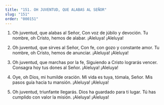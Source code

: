 ```yaml
---
title: "151. OH JUVENTUD, QUE ALABAS AL SEÑOR"
slug: "151"
order: "000151"
---
```


1. Oh juventud, que alabas al Señor, Con voz de júbilo y devoción.
Tu nombre, oh Cristo, hemos de alabar.
¡Aleluya! ¡Aleluya!

2. Oh juventud,  que sirves al Señor, Con fe, con gozo y constante amor.
Tu nombre, oh Cristo, hemos de anunciar.
¡Aleluya! ¡Aleluya!

3. Oh juventud, que marchas por la fe, Siguiendo a Cristo lograrás vencer. Consagra hoy tus dones al Señor.
¡Aleluya! ¡Aleluya!

4. Oye, oh Dios, mi humilde oración. Mi vida es tuya, tómala, Señor. Mis pasos guía hacia tu mansión.
¡Aleluya! ¡Aleluya!

5. Oh juventud, triunfante llegarás. Dios ha guardado para ti lugar.
Tú has cumplido con valor la misión.
¡Aleluya! ¡Aleluya!

